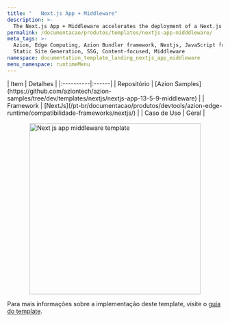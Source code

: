 ```yaml
---
title: "   Next.js App + Middleware"
description: >-
  The Next.js App + Middleware accelerates the deployment of a Next.js application with custom configurations, App Router, and a middleware to run it directly at the edge.Next.js App + Middleware creates files to implement the App Router format, with the index page, edge API routing, and Custom Route Handler created in the new repository during the deployment. It also includes a middleware that allows you to modify the response for a request and control different aspects of the application, such as performing redirects, setting headers, and others.
permalink: /documentacao/produtos/templates/nextjs-app-midddleware/
meta_tags: >-
  Azion, Edge Computing, Azion Bundler framework, Nextjs, JavaScript frameworks,
  Static Site Generation, SSG, Content-focused, Middleware
namespace: documentation_template_landing_nextjs_app_middleware
menu_namespace: runtimeMenu
---
```



<div class="[&_.flex.flex-col]:!gap-4 [&_.flex.flex-col]:md:!gap-8 [&_.flex.flex-col]:2xl:!gap-16">
  <SectionBasicContent
    titleTag="h2"
    description="The Next.js App + Middleware accelerates the deployment of a Next.js application with custom configurations, App Router, and a middleware to run it directly at the edge.Next.js App + Middleware creates files to implement the App Router format, with the index page, edge API routing, and Custom Route Handler created in the new repository during the deployment. It also includes a middleware that allows you to modify the response for a request and control different aspects of the application, such as performing redirects, setting headers, and others."
    buttons={[
      { label: "Deploy template", link: "https://console.azion.com/create/nextjs/nextjs-app-middleware", outlined: false, icon: "ai ai-azion", iconPos: "left" },
      { label: "Ver demo", link: "https://lw14gpfbkb.map.azionedge.net", severity: "secondary" }
    ]}
  />
</div>

<div style="display: flex; gap: 1rem; align-items: center; flex-direction: row; flex-wrap: wrap;">
  <div style="flex: 1; min-width: 300px;">
    | Item | Detalhes |
    |:----------|:------|
    | Repositório | [Azion Samples](https://github.com/aziontech/azion-samples/tree/dev/templates/nextjs/nextjs-app-13-5-9-middleware) |
    | Framework | [NextJs](/pt-br/documentacao/produtos/devtools/azion-edge-runtime/compatibilidade-frameworks/nextjs/) |
    | Caso de Uso | Geral |
  </div>
  <div style="display: flex; justify-content: center; align-items: center; flex: 1; min-width: 300px;">
    <img src="/assets/docs/images/uploads/template-showcase/nextjs/nextjs-app-middleware.png" width="400" alt="Next js app middleware template" style="max-width: 100%; height: auto;" />
  </div>
</div>

Para mais informações sobre a implementação deste template, visite o [guia do template](/pt-br/documentacao/produtos/guias/nextjs-app-middleware/).